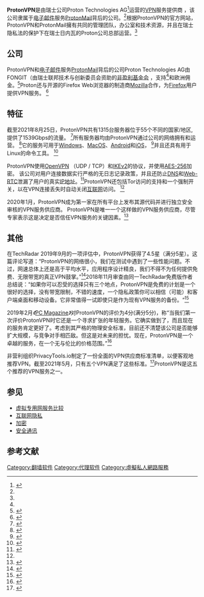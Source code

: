 {{Rough translation|time=2021-11-15T01:43:14+00:00}}
{{Infobox software
| name                   = ProtonVPN
| logo                   = ProtonVPN Logo.svg
| screenshot             = Protonvpn-gui screenshot.png
| developer              = [[Proton_(技術)|Proton (技術)]]
| latest release version = {{plainlist|
*[[Android|Android]] 2.3.12.0
*[[Linux|Linux]] 2.2.4
*[[Windows|Windows]] 1.16.3
*[[iOS|iOS]] 2.2.3
}}
| platform               = {{plainlist|
*[[个人电脑|个人电脑]]
*[[智能电话|智能电话]]
}}
| operating system       = {{plainlist|
*[[Android|Android]]
*[[Linux|Linux]]
*[[macOS|macOS]]
*[[Windows|Windows]]
*[[iOS|iOS]]
}}
| genre                  = [[VPN|VPN]]
| website                = {{URL|https://protonvpn.com/}}
}}
'''ProtonVPN'''是由瑞士公司Proton Technologies AG<ref name="protonvpn_about">{{cite web|url=https://protonvpn.com/about|title=About Us|author=ProtonVPN|work=About ProtonVPN|accessdate=2020-08-18|archive-date=2018-05-14|archive-url=https://web.archive.org/web/20180514085806/https://protonvpn.com/about|dead-url=no}}</ref>运营的[[VPN|VPN]]服务提供商 ，该公司隶属于[[电子邮件|电子邮件]]服务[[ProtonMail|ProtonMail]]背后的公司。<ref name="protonvpn_about"/>根据ProtonVPN的官方网站，ProtonVPN和ProtonMail擁有共同的管理团队，办公室和技术资源，并且在瑞士隐私法的保护下在瑞士日内瓦的Proton公司总部运营。<ref name="protonvpn_about"/>

== 公司 ==
ProtonVPN和[[电子邮件|电子邮件]]服务[[ProtonMail|ProtonMail]]背后的公司Proton Technologies AG由FONGIT（由瑞士联邦技术与创新委员会资助的[[非盈利基金会|非盈利基金会]] ，支持<ref name="protonvpn_about"/>和欧洲佣金。<ref name="proton_eu">{{cite web|url=https://cordis.europa.eu/project/id/791727/it|title=CORDIS European Commission|author=European Commission|work=ProtonSuite Project H2020|accessdate=2020-08-18|archive-date=2020-01-04|archive-url=https://web.archive.org/web/20200104121005/https://cordis.europa.eu/project/id/791727/it|dead-url=no}}</ref>Proton还与开源的Firefox Web浏览器的制造商[[Mozilla|Mozilla]]合作，为[[Firefox|Firefox]]用户提供VPN服务。 <ref>{{Cite web|url=https://blog.mozilla.org/futurereleases/2018/10/22/testing-new-ways-to-keep-you-safe-online/|author=Mozilla|title=Testing new ways to keep you safe online|accessdate=2020-08-18|archive-date=2020-08-08|archive-url=https://web.archive.org/web/20200808175018/https://blog.mozilla.org/futurereleases/2018/10/22/testing-new-ways-to-keep-you-safe-online/|dead-url=no}}</ref>

== 特征 ==
截至2021年8月25日，ProtonVPN共有1315台服务器位于55个不同的国家/地区,提供了1539Gbps的流量。 <ref>{{Cite web|url=https://protonvpn.com/about|title=ProtonVPN - About Us|website=ProtonVPN|language=en|access-date=2020-02-29|archive-date=2018-05-14|archive-url=https://web.archive.org/web/20180514085806/https://protonvpn.com/about|dead-url=no}}</ref>所有服务器均由ProtonVPN通过公司的网络拥有和运营。 <ref name=":0">{{Cite web|url=https://www.techradar.com/reviews/protonvpn|title=ProtonVPN review|last=Williams 2019-04-17T20:03:25ZUtilities|first=Mike|website=TechRadar|language=en|access-date=2019-07-16|archive-date=2018-05-14|archive-url=https://web.archive.org/web/20180514102324/https://www.techradar.com/reviews/protonvpn|dead-url=no}}</ref>它的服务可用于[[Windows|Windows]]、[[MacOS|MacOS]]、[[Android|Android]]和[[iOS|iOS]]， <ref>{{Cite web |url= https://vpngorilla.com/en/best-vpns-for-netflix/ |title= Best VPNs for Netflix – VPN’s that Work with Netflix |website= vpngorilla.com |access-date= 2020-02-04 |archive-date= 2020-01-27 |archive-url= https://web.archive.org/web/20200127065948/https://vpngorilla.com/en/best-vpns-for-netflix/ |dead-url= no }}</ref>并且还具有用于Linux的命令工具。 <ref>{{Cite web|url=https://www.tomsguide.com/us/protonvpn-free,review-5509.html|title=ProtonVPN Free Review|last=Freeware|first=Brian Nadel 2018-11-16T20:00:00Z|website=Tom's Guide|language=en|access-date=2019-07-16|archive-date=2019-10-04|archive-url=https://web.archive.org/web/20191004065101/https://www.tomsguide.com/us/protonvpn-free,review-5509.html|dead-url=no}}</ref>

ProtonVPN使用[[OpenVPN|OpenVPN]] （UDP / TCP）和[[互联网密钥交换|IKEv2]]的协议，并使用[[AES-256|AES-256]]加密。 该公司对用户连接数据实行严格的无日志记录政策，并且还防止[[DNS|DNS]]和[[Web-RTC|Web-RTC]]泄漏了用户的真实[[IP地址|IP地址]]。<ref>{{Cite web|url=https://thebestvpn.com/reviews/protonvpn/|title=ProtonVPN Review - Performance Test & Inside Look (2019)|last=May 15|first=Rob Mardisalu · Read user reviews|last2=review|first2=2019 In this|website=TheBestVPN.com|language=en-US|access-date=2019-07-16|last3=service|first3=I’ll test out their|last4=short|first4=see how it performs vs other free VPN providers In|last5=All|first5=It’s Not That Bad at|archive-date=2019-10-24|archive-url=https://web.archive.org/web/20191024015348/https://thebestvpn.com/reviews/protonvpn/|dead-url=no}}</ref>ProtonVPN还包括Tor访问的支持和一个强制开关，以在VPN连接丢失时自动关闭[[互联网|互联网]]访问。 <ref name=":0" />

2020年1月，ProtonVPN成为第一家在所有平台上发布其源代码并进行独立安全审核的VPN服务供应商。 ProtonVPN是唯一一个这样做的VPN服务供应商，尽管专家表示这是决定是否信任VPN服务的关键因素。<ref>{{Cite web |url=https://www.tomsguide.com/news/protonvpn-open-source |title=ProtonVPN goes open-source: What this means for your privacy |website=tomsguide.com |access-date=2020-02-04 |archive-date=2020-02-04 |archive-url=https://web.archive.org/web/20200204081647/https://www.tomsguide.com/news/protonvpn-open-source |dead-url=no }}</ref>{{failed verification|date=February 2020}}

== 其他 ==
在TechRadar 2019年9月的一项评估中，ProtonVPN获得了4.5星（满分5星）。这篇评论写道：“ProtonVPN的网络很小，我们在测试中遇到了一些性能问题。不过，网速总体上还是高于平均水平，应用程序设计精良，我们不得不为任何提供免费、无限带宽的真正VPN鼓掌。”<ref>{{Cite web|title=ProtonVPN review|url=https://www.techradar.com/reviews/protonvpn|access-date=2021-11-04|date=2021-11-04|last=Williams|first=Mike|work=TechRadar|language=en|archive-date=2019-11-17|archive-url=https://web.archive.org/web/20191117000519/https://www.techradar.com/reviews/protonvpn}}</ref>2018年11月审查由同一TechRadar免费版作者总结说：“如果你可以忍受的选择只有三个地点，ProtonVPN是免费的计划是一个很好的选择，没有带宽限制，不错的速度，一个隐私政策你可以相信（可能）和客户端桌面和移动设备。它非常值得一试即使只是作为现有VPN服务的备份。“<ref>{{Cite web|title=ProtonVPN Free review|url=https://www.techradar.com/reviews/protonvpn-free|access-date=2021-11-04|date=2020-05-21|last=Williams|first=Mike|work=TechRadar|language=en|archive-date=2022-04-30|archive-url=https://web.archive.org/web/20220430071255/https://www.techradar.com/reviews/protonvpn-free}}</ref>

2019年2月''《''[[个人电脑杂志|PC Magazine]]''》''对ProtonVPN的评价为4分(满分5分)，称“当我们第一次评价ProtonVPN时它还是一个寻求扩张的年轻服务。它确实做到了，而且现在的服务肯定更好了。考虑到其严格的物理安全标准，目前还不清楚该公司是否能够扩大规模，与竞争对手相匹敌。但这是对未来的担忧。现在，ProtonVPN是一个卓越的服务，在一个无与伦比的价格范围。”<ref>{{Cite web|title=ProtonVPN Review|url=https://www.pcmag.com/reviews/protonvpn|access-date=2021-11-04|work=PCMAG|language=en|archive-date=2022-05-12|archive-url=https://web.archive.org/web/20220512175708/https://www.pcmag.com/reviews/protonvpn}}</ref>

非营利组织PrivacyTools.io制定了一份全面的VPN供应商标准清单，以便客观地推荐VPN。截至2021年5月，只有五个VPN满足了这些标准。<ref>{{Cite web|title=Privacy Tools: Encryption Against Mass Surveillance|url=https://www.privacytools.io/#vpn|access-date=2021-11-04|work=www.privacytools.io|archive-date=2015-03-08|archive-url=https://web.archive.org/web/20150308172006/https://www.privacytools.io/#vpn}}</ref>ProtonVPN是这五个推荐的VPN服务之一。

== 参见 ==
* [[虚拟专用网服务比较|虚拟专用网服务比较]]
* [[互联网隐私|互联网隐私]]
* [[加密|加密]]
* [[安全通讯|安全通讯]]

== 参考文献 ==
{{reflist}}

[[Category:翻墙软件|Category:翻墙软件]]
[[Category:代理软件|Category:代理软件]]
[[Category:虛擬私人網路服務|Category:虛擬私人網路服務]]